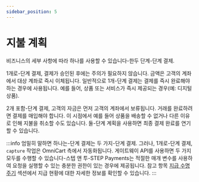 ```yaml
---
sidebar_position: 5
---
```


# 지불 계획

비즈니스의 세부 사항에 따라 하나를 사용할 수 있습니다-한두 단계-단계 결제.

1개로-단계 결제, 결제가 승인된 후에는 주의가 필요하지 않습니다. 금액은 고객의 계좌에서 대상 계좌로 즉시 이체됩니다. 일반적으로 1개-단계 결제는 결제를 즉시 완료해야 하는 경우에 사용됩니다. 예를 들어, 상품 또는 서비스가 즉시 제공되는 경우(예: 디지털 상품).

2개 포함-단계 결제, 고객의 자금은 먼저 고객의 계좌에서 보류됩니다. 거래를 완료하려면 결제를 매입해야 합니다. 이 시점에서 예를 들어 상품을 배송할 수 없거나 다른 이유로 인해 지불을 취소할 수도 있습니다. 둘-단계 계획을 사용하면 최종 결제 완료를 연기할 수 있습니다.

:::info
엄밀히 말하면 하나는-단계 결제는 두 가지-단계 결제. 그러나, 1개로-단계 결제, `capture` 작업은 OmniCart 측에서 자동화됩니다. 게이트웨이 API를 사용하면 두 가지 모두를 수행할 수 있습니다-스텝 앤 투-STEP Payments는 적절한 매개 변수를 사용하여 요청을 실행할 수 있는 충분한 권한이 있는 경우에 제공됩니다. 참고 항목 [지급 수명 주기](/docs/concepts/lifecycle) 섹션에서 지급 현황에 대한 자세한 정보를 확인할 수 있습니다.
:::